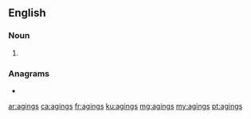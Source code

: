 ==English==

===Noun===
{{head|en|noun plural form}}

# {{plural of|aging|lang=en}}

===Anagrams===
* {{l|en|niggas}}

[[ar:agings]]
[[ca:agings]]
[[fr:agings]]
[[ku:agings]]
[[mg:agings]]
[[my:agings]]
[[pt:agings]]